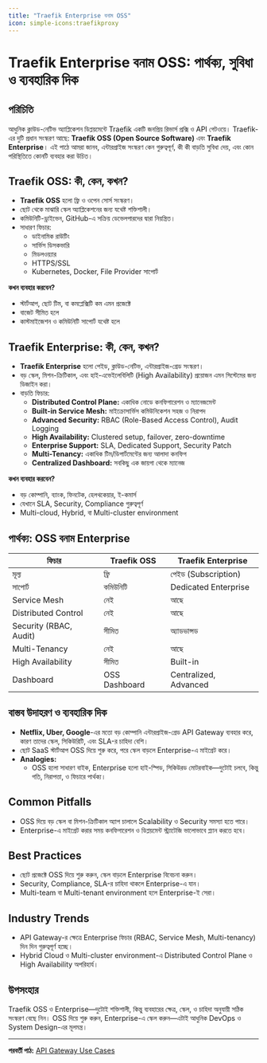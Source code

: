 ```yaml
---
title: "Traefik Enterprise বনাম OSS"
icon: simple-icons:traefikproxy
---
```


# Traefik Enterprise বনাম OSS: পার্থক্য, সুবিধা ও ব্যবহারিক দিক

## পরিচিতি

আধুনিক ক্লাউড-নেটিভ অ্যাপ্লিকেশন ডিপ্লয়মেন্টে Traefik একটি জনপ্রিয় রিভার্স প্রক্সি ও API গেটওয়ে। Traefik-এর দুটি প্রধান সংস্করণ আছে: **Traefik OSS (Open Source Software)** এবং **Traefik Enterprise**। এই পাঠে আমরা জানব, এন্টারপ্রাইজ সংস্করণ কেন গুরুত্বপূর্ণ, কী কী বাড়তি সুবিধা দেয়, এবং কোন পরিস্থিতিতে কোনটি ব্যবহার করা উচিত।

## Traefik OSS: কী, কেন, কখন?

- **Traefik OSS** হলো ফ্রি ও ওপেন সোর্স সংস্করণ।
- ছোট থেকে মাঝারি স্কেল অ্যাপ্লিকেশনের জন্য যথেষ্ট শক্তিশালী।
- কমিউনিটি-ড্রাইভেন, GitHub-এ সক্রিয় ডেভেলপারদের দ্বারা নিয়ন্ত্রিত।
- সাধারণ ফিচার:
  - ডাইনামিক রাউটিং
  - সার্ভিস ডিসকভারি
  - মিডলওয়্যার
  - HTTPS/SSL
  - Kubernetes, Docker, File Provider সাপোর্ট

**কখন ব্যবহার করবেন?**
- স্টার্টআপ, ছোট টিম, বা কমপ্লেক্সিটি কম এমন প্রজেক্টে
- বাজেট সীমিত হলে
- কাস্টমাইজেশন ও কমিউনিটি সাপোর্ট যথেষ্ট হলে

## Traefik Enterprise: কী, কেন, কখন?

- **Traefik Enterprise** হলো পেইড, ক্লাউড-নেটিভ, এন্টারপ্রাইজ-গ্রেড সংস্করণ।
- বড় স্কেল, মিশন-ক্রিটিকাল, এবং হাই-এভেইলেবিলিটি (High Availability) প্রয়োজন এমন সিস্টেমের জন্য ডিজাইন করা।
- বাড়তি ফিচার:
  - **Distributed Control Plane:** একাধিক নোডে কনফিগারেশন ও ম্যানেজমেন্ট
  - **Built-in Service Mesh:** মাইক্রোসার্ভিস কমিউনিকেশন সহজ ও নিরাপদ
  - **Advanced Security:** RBAC (Role-Based Access Control), Audit Logging
  - **High Availability:** Clustered setup, failover, zero-downtime
  - **Enterprise Support:** SLA, Dedicated Support, Security Patch
  - **Multi-Tenancy:** একাধিক টিম/ডিপার্টমেন্টের জন্য আলাদা কনফিগ
  - **Centralized Dashboard:** সবকিছু এক জায়গা থেকে ম্যানেজ

**কখন ব্যবহার করবেন?**
- বড় কোম্পানি, ব্যাংক, ফিনটেক, হেলথকেয়ার, ই-কমার্স
- যেখানে SLA, Security, Compliance গুরুত্বপূর্ণ
- Multi-cloud, Hybrid, বা Multi-cluster environment

## পার্থক্য: OSS বনাম Enterprise

| ফিচার                | Traefik OSS         | Traefik Enterprise        |
|----------------------|---------------------|---------------------------|
| মূল্য                | ফ্রি                 | পেইড (Subscription)      |
| সাপোর্ট              | কমিউনিটি            | Dedicated Enterprise      |
| Service Mesh         | নেই                 | আছে                      |
| Distributed Control  | নেই                 | আছে                      |
| Security (RBAC, Audit)| সীমিত              | অ্যাডভান্সড              |
| Multi-Tenancy        | নেই                 | আছে                      |
| High Availability    | সীমিত               | Built-in                 |
| Dashboard            | OSS Dashboard       | Centralized, Advanced     |

## বাস্তব উদাহরণ ও ব্যবহারিক দিক

- **Netflix, Uber, Google**-এর মতো বড় কোম্পানি এন্টারপ্রাইজ-গ্রেড API Gateway ব্যবহার করে, কারণ তাদের স্কেল, সিকিউরিটি, এবং SLA-র চাহিদা বেশি।
- ছোট SaaS স্টার্টআপ OSS দিয়ে শুরু করে, পরে স্কেল বাড়লে Enterprise-এ মাইগ্রেট করে।
- **Analogies:**
  - OSS হলো সাধারণ বাইক, Enterprise হলো হাই-স্পিড, সিকিউরড মোটরবাইক—দুটোই চলবে, কিন্তু গতি, নিরাপত্তা, ও ফিচারে পার্থক্য।

## Common Pitfalls

- OSS দিয়ে বড় স্কেল বা মিশন-ক্রিটিকাল অ্যাপ চালালে Scalability ও Security সমস্যা হতে পারে।
- Enterprise-এ মাইগ্রেট করার সময় কনফিগারেশন ও ডিপ্লয়মেন্ট স্ট্র্যাটেজি ভালোভাবে প্ল্যান করতে হবে।

## Best Practices

- ছোট প্রজেক্টে OSS দিয়ে শুরু করুন, স্কেল বাড়লে Enterprise বিবেচনা করুন।
- Security, Compliance, SLA-র চাহিদা থাকলে Enterprise-এ যান।
- Multi-team বা Multi-tenant environment হলে Enterprise-ই সেরা।

## Industry Trends

- API Gateway-র ক্ষেত্রে Enterprise ফিচার (RBAC, Service Mesh, Multi-tenancy) দিন দিন গুরুত্বপূর্ণ হচ্ছে।
- Hybrid Cloud ও Multi-cluster environment-এ Distributed Control Plane ও High Availability অপরিহার্য।

## উপসংহার

Traefik OSS ও Enterprise—দুটোই শক্তিশালী, কিন্তু ব্যবহারের ক্ষেত্র, স্কেল, ও চাহিদা অনুযায়ী সঠিক সংস্করণ বেছে নিন। OSS দিয়ে শুরু করুন, Enterprise-এ স্কেল করুন—এটাই আধুনিক DevOps ও System Design-এর মূলমন্ত্র।

---

**পরবর্তী পাঠ:** [API Gateway Use Cases](/traefik/api-gateway)
